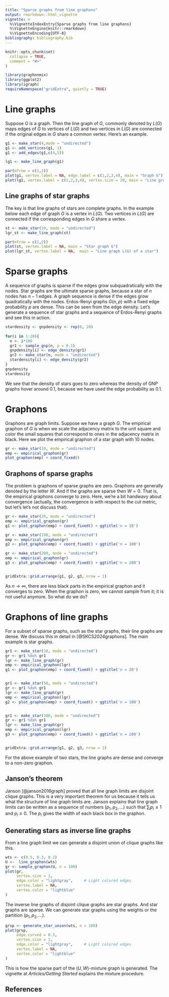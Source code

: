 ```yaml
---
title: "Sparse graphs from line graphons"
output: rmarkdown::html_vignette
vignette: >
  %\VignetteIndexEntry{Sparse graphs from line graphons}
  %\VignetteEngine{knitr::rmarkdown}
  %\VignetteEncoding{UTF-8}
bibliography: bibliography.bib
---
```


```r
knitr::opts_chunk$set(
  collapse = TRUE,
  comment = "#>"
)
```

```r
library(graphonmix)
library(ggplot2)
library(igraph)
requireNamespace("gridExtra", quietly = TRUE)
```

# Line graphs 

Suppose $G$ is a graph. Then the line graph of $G$, commonly denoted by $L(G)$ maps edges of $G$ to vertices of $L(G)$ and two vertices in $L(G)$ are connected if the original edges in $G$ share a common vertex.  Here's an example. 

```r
g1 <- make_star(4,mode = "undirected")
g1 <- add_vertices(g1, 1)
g1 <- add_edges(g1,c(4,5))

lg1 <- make_line_graph(g1)

par(mfrow = c(1,2))
plot(g1, vertex.label = NA, edge.label = c(1,2,3,4), main = "Graph G")
plot(lg1, vertex.label = c(1,2,3,4), vertex.size = 20, main = "Line graph L(G)")

```

## Line graphs of star graphs

The key is that line graphs of stars are complete graphs. In the example below each edge of graph $G$ is a vertex in $L(G)$. Two vertices in $L(G)$ are connected if the corresponding edges in $G$ share a vertex. 

```r
st <- make_star(10, mode = "undirected")
lgr_st <- make_line_graph(st)

par(mfrow = c(1,2))
plot(st, vertex.label = NA, main = "Star graph G")
plot(lgr_st, vertex.label = NA,  main = "Line graph L(G) of a star")

```

# Sparse graphs

A sequence of graphs is sparse if the edges grow subquadratically with the nodes. Star graphs are the ultimate sparse graphs, because a star of $n$ nodes has $n-1$ edges. A graph sequence is dense if the edges grow quadratically with the nodes. Erdos-Renyi graphs $G(n,p)$ with a fixed edge probability $p$ are dense. This can be seen from the edge density. Let's generate a sequence of star graphs and a sequence of Erdos-Renyi graphs and see this in action. 

```r
stardensity <- gnpdensity <- rep(0, 20)
 
for(i in 1:20){
  n <- i*100
  gr1 <- sample_gnp(n, p = 0.1)
  gnpdensity[i] <- edge_density(gr1)
  gr2 <- make_star(n, mode = "undirected")
  stardensity[i] <- edge_density(gr2)
}
gnpdensity
stardensity
```

We see that the density of stars goes to zero whereas the density of GNP graphs hover around 0.1, because we have used the edge probability as 0.1.  


# Graphons

Graphons are graph limits. Suppose we have a graph $G$. The empirical graphon of $G$ is when we scale the adjacency matrix to the unit square and color the small squares that correspond to ones in the adjacency matrix in black. Here we plot the empirical graphon of a star graph with 10 nodes. 

```r
gr <- make_star(10, mode = "undirected")
emp <- empirical_graphon(gr)
plot_graphon(emp) + coord_fixed()
```

## Graphons of sparse graphs

The problem is graphons of sparse graphs are zero. Graphons are generally denoted by the letter $W$. And if the graphs are sparse then $W = 0$. That is, the empirical graphons converge to zero. Here, we're a bit handwavy about convergence (actually, the convergence is with respect to the cut metric, but let's let's not discuss that).

```r
gr <- make_star(20, mode = "undirected")
emp <- empirical_graphon(gr)
g1 <- plot_graphon(emp) + coord_fixed() + ggtitle('n = 10')

gr <- make_star(100, mode = "undirected") 
emp <- empirical_graphon(gr)
g2 <- plot_graphon(emp) + coord_fixed() + ggtitle('n = 100')

gr <- make_star(200, mode = "undirected")
emp <- empirical_graphon(gr)
g3 <- plot_graphon(emp) + coord_fixed() + ggtitle('n = 200')


gridExtra::grid.arrange(g1, g2, g3, nrow = 1)

```

As $n \to \infty$, there are less black parts in the empirical graphon and it converges to zero. When the graphon is zero, we cannot sample from it; it is not useful anymore. So what do we do?

# Graphons of line graphs

For a subset of sparse graphs, such as the star graphs, their line graphs are dense. We discuss this in detail in [@SKCS2024graphons]. The main example is star graphs. 

```r
gr1 <- make_star(10, mode = "undirected")
gr <- gr1 %du% gr1
lgr <- make_line_graph(gr)
emp <- empirical_graphon(lgr)
g1 <- plot_graphon(emp) + coord_fixed() + ggtitle('n = 20')


gr1 <- make_star(50, mode = "undirected")
gr <- gr1 %du% gr1
lgr <- make_line_graph(gr)
emp <- empirical_graphon(lgr)
g2 <- plot_graphon(emp) + coord_fixed() + ggtitle('n = 100')


gr1 <- make_star(100, mode = "undirected")
gr <- gr1 %du% gr1
lgr <- make_line_graph(gr)
emp <- empirical_graphon(lgr)
g3 <- plot_graphon(emp) + coord_fixed() + ggtitle('n = 200')


gridExtra::grid.arrange(g1, g2, g3, nrow = 1)


```

For the above example of two stars, the line graphs are dense and converge to a non-zero graphon. 


## Janson's theorem

Janson [@janson2016graph] proved that all line graph limits are disjoint clique graphs. This is a very important theorem for us because it tells us what the structure of line graph limits are. Janson explains that line graph limits can be written as a sequence of numbers $(p_1, p_2, \ldots)$ such that $\sum_i p_i \leq 1$ and $p_i \geq 0$. The $p_i$ gives the width of each black box in the graphon.   


## Generating stars as inverse line graphs
From a line graph limit we can generate a disjoint union of clique graphs like this. 

```r
wts <- c(0.5, 0.3, 0.2)
U <-  line_graphon(wts)
gr <- sample_graphon(U, n = 100)
plot(gr,
     vertex.size = 1,
     edge.color = "lightgray",     # Light colored edges
     vertex.label = NA,
     vertex.color = "lightblue"
)
```

The inverse line graphs of disjoint clique graphs are star graphs. And star graphs are sparse. We can generate star graphs using the weights or the partition $(p_1, p_2, \ldots)$.

```r
grsp <- generate_star_union(wts, n = 100)
plot(grsp,
     edge.curved = 0.3,
     vertex.size = 1,
     edge.color = "lightgray",     # Light colored edges
     vertex.label = NA,
     vertex.color = "lightblue"
)
```

This is how the sparse part of the $(U,W)$-mixture graph is generated. The vignette at  *Articles/Getting Started* explains the mixture procedure. 

## References



